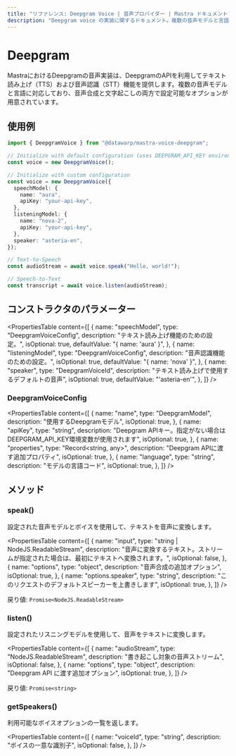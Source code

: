 ```yaml
---
title: "リファレンス: Deepgram Voice | 音声プロバイダー | Mastra ドキュメント"
description: "Deepgram voice の実装に関するドキュメント。複数の音声モデルと言語によるテキスト読み上げおよび音声認識機能を提供します。"
---
```


# Deepgram

MastraにおけるDeepgramの音声実装は、DeepgramのAPIを利用してテキスト読み上げ（TTS）および音声認識（STT）機能を提供します。複数の音声モデルと言語に対応しており、音声合成と文字起こしの両方で設定可能なオプションが用意されています。

## 使用例

```typescript
import { DeepgramVoice } from "@datawarp/mastra-voice-deepgram";

// Initialize with default configuration (uses DEEPGRAM_API_KEY environment variable)
const voice = new DeepgramVoice();

// Initialize with custom configuration
const voice = new DeepgramVoice({
  speechModel: {
    name: "aura",
    apiKey: "your-api-key",
  },
  listeningModel: {
    name: "nova-2",
    apiKey: "your-api-key",
  },
  speaker: "asteria-en",
});

// Text-to-Speech
const audioStream = await voice.speak("Hello, world!");

// Speech-to-Text
const transcript = await voice.listen(audioStream);
```

## コンストラクタのパラメーター

<PropertiesTable
  content={[
    {
      name: "speechModel",
      type: "DeepgramVoiceConfig",
      description: "テキスト読み上げ機能のための設定。",
      isOptional: true,
      defaultValue: "{ name: 'aura' }",
    },
    {
      name: "listeningModel",
      type: "DeepgramVoiceConfig",
      description: "音声認識機能のための設定。",
      isOptional: true,
      defaultValue: "{ name: 'nova' }",
    },
    {
      name: "speaker",
      type: "DeepgramVoiceId",
      description: "テキスト読み上げで使用するデフォルトの音声",
      isOptional: true,
      defaultValue: "'asteria-en'",
    },
  ]}
/>

### DeepgramVoiceConfig

<PropertiesTable
  content={[
    {
      name: "name",
      type: "DeepgramModel",
      description: "使用するDeepgramモデル",
      isOptional: true,
    },
    {
      name: "apiKey",
      type: "string",
      description:
        "Deepgram APIキー。指定がない場合はDEEPGRAM_API_KEY環境変数が使用されます",
      isOptional: true,
    },
    {
      name: "properties",
      type: "Record<string, any>",
      description: "Deepgram APIに渡す追加プロパティ",
      isOptional: true,
    },
    {
      name: "language",
      type: "string",
      description: "モデルの言語コード",
      isOptional: true,
    },
  ]}
/>

## メソッド

### speak()

設定された音声モデルとボイスを使用して、テキストを音声に変換します。

<PropertiesTable
  content={[
    {
      name: "input",
      type: "string | NodeJS.ReadableStream",
      description:
        "音声に変換するテキスト。ストリームが指定された場合は、最初にテキストへ変換されます。",
      isOptional: false,
    },
    {
      name: "options",
      type: "object",
      description: "音声合成の追加オプション",
      isOptional: true,
    },
    {
      name: "options.speaker",
      type: "string",
      description: "このリクエストのデフォルトスピーカーを上書きします",
      isOptional: true,
    },
  ]}
/>

戻り値: `Promise<NodeJS.ReadableStream>`

### listen()

設定されたリスニングモデルを使用して、音声をテキストに変換します。

<PropertiesTable
  content={[
    {
      name: "audioStream",
      type: "NodeJS.ReadableStream",
      description: "書き起こし対象の音声ストリーム",
      isOptional: false,
    },
    {
      name: "options",
      type: "object",
      description: "Deepgram API に渡す追加オプション",
      isOptional: true,
    },
  ]}
/>

戻り値: `Promise<string>`

### getSpeakers()

利用可能なボイスオプションの一覧を返します。

<PropertiesTable
  content={[
    {
      name: "voiceId",
      type: "string",
      description: "ボイスの一意な識別子",
      isOptional: false,
    },
  ]}
/>
